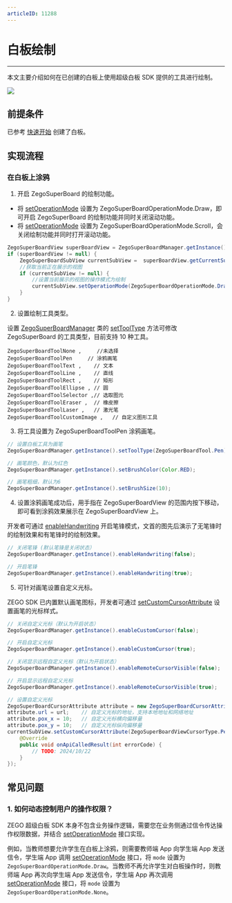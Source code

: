 ```yaml
---
articleID: 11288
---
```

# 白板绘制

- - -

本文主要介绍如何在已创建的白板上使用超级白板 SDK 提供的工具进行绘制。

<Frame width="512" height="auto" caption=""><img src="https://storage.zego.im/sdk-doc/Pics/WhiteboardView/postman/superboard_scatch.gif" /></Frame>

## 前提条件

已参考 [快速开始](../Quick%20Start/create%20white%20board.mdx) 创建了白板。

## 实现流程

### 在白板上涂鸦

1. 开启 ZegoSuperBoard 的绘制功能。

- 将 [setOperationMode](@setOperationMode) 设置为 ZegoSuperBoardOperationMode.Draw，即可开启 ZegoSuperBoard 的绘制功能并同时关闭滚动功能。
- 将 [setOperationMode](@setOperationMode) 设置为 ZegoSuperBoardOperationMode.Scroll，会关闭绘制功能并同时打开滚动功能。

```java
ZegoSuperBoardView superBoardView = ZegoSuperBoardManager.getInstance().getSuperBoardView();
if (superBoardView != null) {
    ZegoSuperBoardSubView currentSubView =  superBoardView.getCurrentSuperBoardSubView();
    //获取当前正在展示的视图
    if (currentSubView != null) {
        //设置当前展示的视图的操作模式为绘制
        currentSubView.setOperationMode(ZegoSuperBoardOperationMode.Draw.getMode());
    }
}
```
2. 设置绘制工具类型。   

设置 [ZegoSuperBoardManager](@-ZegoSuperBoardManager) 类的 [setToolType](@setToolType) 方法可修改 ZegoSuperBoard 的工具类型，目前支持 10 种工具。

```
ZegoSuperBoardToolNone ,     //未选择
ZegoSuperBoardToolPen     // 涂鸦画笔
ZegoSuperBoardToolText ,    // 文本
ZegoSuperBoardToolLine ,    // 直线
ZegoSuperBoardToolRect ,    // 矩形
ZegoSuperBoardToolEllipse , // 圆
ZegoSuperBoardToolSelector ,// 选取图元
ZegoSuperBoardToolEraser ,  // 橡皮擦
ZegoSuperBoardToolLaser ,   // 激光笔
ZegoSuperBoardToolCustomImage ,   // 自定义图形工具
```

 3. 将工具设置为 ZegoSuperBoardToolPen 涂鸦画笔。

```java
// 设置白板工具为画笔
ZegoSuperBoardManager.getInstance().setToolType(ZegoSuperBoardTool.Pen);

// 画笔颜色，默认为红色
ZegoSuperBoardManager.getInstance().setBrushColor(Color.RED);

// 画笔粗细，默认为6
ZegoSuperBoardManager.getInstance().setBrushSize(10);
```

4. 设置涂鸦画笔成功后，用手指在 ZegoSuperBoardView 的范围内按下移动，即可看到涂鸦效果展示在 ZegoSuperBoardView 上。

<Note title="说明">

开发者可通过 [enableHandwriting](@enableHandwriting) 开启笔锋模式，文首的图先后演示了无笔锋时的绘制效果和有笔锋时的绘制效果。

</Note>

```java
// 关闭笔锋 (默认笔锋是关闭状态）
ZegoSuperBoardManager.getInstance().enableHandwriting(false);

// 开启笔锋
ZegoSuperBoardManager.getInstance().enableHandwriting(true);
```

5. 可针对画笔设置自定义光标。

ZEGO SDK 已内置默认画笔图标，开发者可通过 [setCustomCursorAttribute](@setCustomCursorAttribute) 设置画笔的光标样式。

```java
// 关闭自定义光标（默认为开启状态）
ZegoSuperBoardManager.getInstance().enableCustomCursor(false);

// 开启自定义光标
ZegoSuperBoardManager.getInstance().enableCustomCursor(true);

// 关闭显示远程自定义光标（默认为开启状态）
ZegoSuperBoardManager.getInstance().enableRemoteCursorVisible(false);

// 开启显示远程自定义光标 
ZegoSuperBoardManager.getInstance().enableRemoteCursorVisible(true);

// 设置自定义光标
ZegoSuperBoardCursorAttribute attribute = new ZegoSuperBoardCursorAttribute();
attribute.url = url;    // 自定义光标的地址，支持本地地址和网络地址
attribute.pox_x = 10;   // 自定义光标横向偏移量
attribute.pox_y = 10;   // 自定义光标纵向偏移量
currentSubView.setCustomCursorAttribute(ZegoSuperBoardViewCursorType.Pen, attribute, new IZegoSuperBoardApiCalledCallback() {
    @Override
    public void onApiCalledResult(int errorCode) {
        // TODO: 2024/10/22  
    }
});
```

## 常见问题

### 1. 如何动态控制用户的操作权限？

ZEGO 超级白板 SDK 本身不包含业务操作逻辑，需要您在业务侧通过信令传达操作权限数据，并结合 [setOperationMode](@setOperationMode) 接口实现。

例如，当教师想要允许学生在白板上涂鸦，则需要教师端 App 向学生端 App 发送信令，学生端 App 调用 [setOperationMode](@setOperationMode) 接口，将 `mode` 设置为 `ZegoSuperBoardOperationMode.Draw`。当教师不再允许学生对白板操作时，则教师端 App 再次向学生端 App 发送信令，学生端 App 再次调用 [setOperationMode](@setOperationMode) 接口，将 `mode` 设置为 `ZegoSuperBoardOperationMode.None`。
